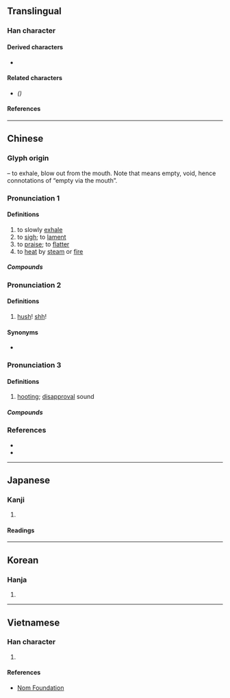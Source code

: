 {{also|嘘}}
{{character info}}
==Translingual==
{{ja-forms|[[嘘]]|[[嘘]]|噓}}

===Han character===
{{Han char|rn=30|rad=口|as=12|sn=15|four=61017|canj=RYPM|ids=⿰口虛}}

====Derived characters====
* {{l|mul|[[𭌗]]}}

====Related characters====
* {{l|mul|[[嘘]]}} ''({{w|Simplified Chinese}})''

====References====
{{Han ref|kx=0209.151|dkj=04206|dj=0429.080|hdz=10675.120|uh=5653}}

----

==Chinese==
{{zh-forms|s=嘘|alt=嘘,𭊌}}

===Glyph origin===
{{Han etym}}
{{Han compound|口|t1=mouth|虛|ls=psc|c1=s|c2=p}} – to exhale, blow out from the mouth. Note that {{l|zh|虛}} means empty, void, hence connotations of “empty via the mouth”.

===Pronunciation 1===
{{zh-pron
|m=xū
|c=heoi1
|mc=y
|oc=y
|ma=
|cat=v
}}

====Definitions====
{{zh-hanzi}}

# to slowly [[exhale]]
# to [[sigh]]; to [[lament]]
# to [[praise]]; to [[flatter]]
# to [[heat]] by [[steam]] or [[fire]]

=====Compounds=====
{{zh-der|吹噓|噓吸|呼噓|大肆吹噓|噓枯吹生|吁噓|喘噓噓|不勝唏噓|冷噓噓|噓唏|唏噓|噓寒問暖|自我吹噓}}

===Pronunciation 2===
{{zh-pron
|m=shī
|cat=intj
}}

====Definitions====
{{zh-hanzi}}
# {{lb|zh|Mandarin|interjection}} [[hush]]! [[shh]]!

====Synonyms====
* {{sense|hush}} {{zh-l|𭉝}}

===Pronunciation 3===
{{zh-forms|alt=㗾}}
{{zh-pron
|c=heoi1,hoe1
|cat=intj
}}

====Definitions====
{{zh-hanzi}}
# {{lb|zh|onomatopoeia}} [[hooting]]; [[disapproval]] sound

=====Compounds=====
{{zh-der|噓聲}}

===References===
* {{R:twedu|A00681}}
* {{R:yue:Hanzi}}

----

==Japanese==
{{ja-kanji forms|嘘|噓}}

===Kanji===
{{ja-kanji|grade=|rs=口11|shin=嘘}}

# {{rfdef|ja|sort=口11}}

====Readings====
{{ja-readings
|on=きょ
|kun=ふ-く, うそ-
}}

----

==Korean==

===Hanja===
{{ko-hanja|hangeul=허|rv=heo|mr=hŏ}}

# {{rfdef|ko|sort=口11}}

----

==Vietnamese==

===Han character===
{{vi-readings|rs=口11|reading=hờ, hư}}

# {{rfdef|vi|sort=口11}}

====References====
* [http://nomfoundation.org/common/nom_details.php?codepoint=5653 Nom Foundation]